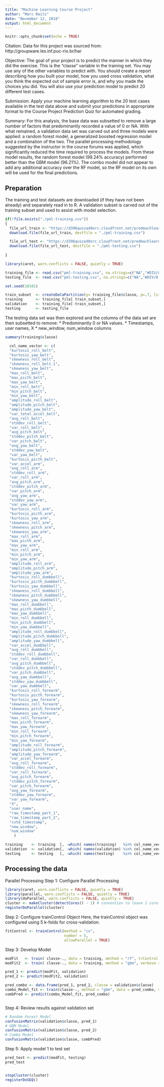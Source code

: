---
title: "Machine Learning Course Project"
author: "Marc Reitz"
date: "November 12, 2018"
output: html_document
---

```{r setup, include=FALSE}
knitr::opts_chunk$set(echo = TRUE)
```


Citation:   Data for this project was sourced from:  http://groupware.les.inf.puc-rio.br/har

Objective:  The goal of your project is to predict the manner in which they did the exercise. 
            This is the "classe" variable in the training set. You may use any of the other 
            variables to predict with. You should create a report describing how you built 
            your model, how you used cross validation, what you think the expected out of 
            sample error is, and why you made the choices you did. You will also use your 
            prediction model to predict 20 different test cases.

Submission: Apply your machine learning algorithm to the 20 test cases available in the test 
            data above and submit your predictions in appropriate format to the Course Project
            Prediction Quiz for automated grading.

Summary:    For this analysis, the base data was subsetted to remove a large number of factors that predominantly
            recorded a value of 0 or NA.  With what remained, a validation data set was carved out and three models
            were applied:  a random forest model, a generalized boosted regression model and a combination of the two.
            The parallel processing methodology suggested by the instructor in the course forums was applied, which
            significantly reduced the time required to process the models.  From these model results, the random forest 
            model (99.24% accuracy) performed better than the GBM model (96.21%).  The combo model did not appear to add any 
            additional accuracy over the RF model, so the RF model on its own will be used for the final predictions.

## Preparation

The training and test datasets are downloaded (if they have not been already) and separately read in to R.  A validation subset is carved out of the training subset and used to assist with model selection.


```{r preparation, echo=TRUE}
if(!file.exists("./pml-training.csv")) 
{
  file_url_train <- "https://d396qusza40orc.cloudfront.net/predmachlearn/pml-training.csv"
  download.file(file_url_train, destfile = "./pml-training.csv")

  file_url_test <- "https://d396qusza40orc.cloudfront.net/predmachlearn/pml-testing.csv"
  download.file(file_url_test, destfile = "./pml-testing.csv")
  
}

library(caret, warn.conflicts = FALSE, quietly = TRUE)

training_file <- read.csv("pml-training.csv", na.strings=c("NA","#DIV/0!",""))
testing_file  <- read.csv("pml-testing.csv", na.strings=c("NA","#DIV/0!","") )

set.seed(10101)

train_subset  <- createDataPartition(y= training_file$classe, p=.7, list = FALSE)
training      <- training_file[ train_subset,]
validation    <- training_file[-train_subset,]
testing       <- testing_file


```

The testing data set was then explored and the columns of the data set are then subsetted to remove:
* Predominantly 0 or NA values.
* Timestamps, user names, X
* new_window, num_window columns

```{r}
summary(training$classe)
```


```{r, echo= FALSE}

  col_name_vector <- c( 
  "kurtosis_roll_belt", 
  "kurtosis_yaw_belt", 
  "skewness_roll_belt", 
  "skewness_roll_belt.1",  
  "skewness_yaw_belt", 
  "max_roll_belt", 
  "max_picth_belt", 
  "max_yaw_belt", 
  "min_roll_belt",      
  "min_pitch_belt",    
  "min_yaw_belt",    
  "amplitude_roll_belt",  
  "amplitude_pitch_belt",  
  "amplitude_yaw_belt",  
  "var_total_accel_belt",  
  "avg_roll_belt",     
  "stddev_roll_belt",  
  "var_roll_belt",  
  "avg_pitch_belt",     
  "stddev_pitch_belt",  
  "var_pitch_belt",     
  "avg_yaw_belt",       
  "stddev_yaw_belt",     
  "var_yaw_belt", 
  "kurtosis_picth_belt",
  "var_accel_arm", 
  "avg_roll_arm",      
  "stddev_roll_arm",     
  "var_roll_arm",        
  "avg_pitch_arm",      
  "stddev_pitch_arm",  
  "var_pitch_arm",        
  "avg_yaw_arm",        
  "stddev_yaw_arm",      
  "var_yaw_arm",  
  "kurtosis_roll_arm",  
  "kurtosis_picth_arm", 
  "kurtosis_yaw_arm",  
  "skewness_roll_arm",  
  "skewness_pitch_arm",  
  "skewness_yaw_arm",   
  "max_roll_arm",      
  "max_picth_arm",        
  "max_yaw_arm",      
  "min_roll_arm",     
  "min_pitch_arm",       
  "min_yaw_arm",  
  "amplitude_roll_arm",  
  "amplitude_pitch_arm",  
  "amplitude_yaw_arm", 
  "kurtosis_roll_dumbbell",  
  "kurtosis_picth_dumbbell",  
  "kurtosis_yaw_dumbbell", 
  "skewness_roll_dumbbell",  
  "skewness_pitch_dumbbell",  
  "skewness_yaw_dumbbell",  
  "max_roll_dumbbell",  
  "max_picth_dumbbell",  
  "max_yaw_dumbbell",  
  "min_roll_dumbbell",  
  "min_pitch_dumbbell",  
  "min_yaw_dumbbell", 
  "amplitude_roll_dumbbell",  
  "amplitude_pitch_dumbbell", 
  "amplitude_yaw_dumbbell",  
  "var_accel_dumbbell",  
  "avg_roll_dumbbell", 
  "stddev_roll_dumbbell",  
  "var_roll_dumbbell", 
  "avg_pitch_dumbbell", 
  "stddev_pitch_dumbbell", 
  "var_pitch_dumbbell", 
  "avg_yaw_dumbbell", 
  "stddev_yaw_dumbbell",
  "var_yaw_dumbbell",
  "kurtosis_roll_forearm",
  "kurtosis_picth_forearm",
  "kurtosis_yaw_forearm", 
  "skewness_roll_forearm",  
  "skewness_pitch_forearm",  
  "skewness_yaw_forearm",  
  "max_roll_forearm",  
  "max_picth_forearm",  
  "max_yaw_forearm",   
  "min_roll_forearm",   
  "min_pitch_forearm",  
  "min_yaw_forearm", 
  "amplitude_roll_forearm", 
  "amplitude_pitch_forearm",  
  "amplitude_yaw_forearm", 
  "var_accel_forearm",  
  "avg_roll_forearm",    
  "stddev_roll_forearm",  
  "var_roll_forearm",    
  "avg_pitch_forearm",  
  "stddev_pitch_forearm", 
  "var_pitch_forearm",   
  "avg_yaw_forearm",    
  "stddev_yaw_forearm",  
  "var_yaw_forearm", 
  "X",
  "user_name",
  "raw_timestamp_part_1",
  "raw_timestamp_part_2",
  "cvtd_timestamp",
  "new_window",
  "num_window"
    )

```
```{r, echo=TRUE}

training    <- training  [, -which( names(training)   %in% col_name_vector )]
validation  <- validation[, -which( names(validation) %in% col_name_vector )]
testing     <- testing   [, -which( names(testing)    %in% col_name_vector )]


```

## Processing the data

Parallel Processing
Step 1:  Configure Parallel Processing
```{r }
library(caret, warn.conflicts = FALSE, quietly = TRUE)
library(parallel, warn.conflicts = FALSE, quietly = TRUE)
library(doParallel, warn.conflicts = FALSE, quietly = TRUE)
cluster <- makeCluster(detectCores() - 1) # convention to leave 1 core for OS
registerDoParallel(cluster)
```

Step 2: Configure trainControl Object
Here, the trainControl object was configured using 5 k-folds for cross-validation.

```{r trainControl}
fitControl <- trainControl(method = "cv",
                           number = 5,
                           allowParallel = TRUE)
```

Step 3: Develop Model

```{r model, echo = TRUE}
modFit   <- train( classe~., data = training, method = "rf", trControl = fitControl)
modFit2  <- train( classe~., data = training, method = "gbm", verbose = FALSE)

pred_1 <- predict(modFit, validation)
pred_2 <- predict(modFit2, validation)

pred_combo <- data.frame(pred_1, pred_2, classe = validation$classe)
combo_Model_fit <- train(classe~., method = "gbm", data = pred_combo, verbose = FALSE)
combPred <- predict(combo_Model_fit, pred_combo)



```

Step 4:  Review results against validation set

```{r Model_Validation_Results}

# Random Forest Model
confusionMatrix(validation$classe, pred_1)
# GBM Model
confusionMatrix(validation$classe, pred_2)
# Combo Model
confusionMatrix(validation$classe, combPred)

```

Step 5:  Apply model 1 to test set
```{r Model_Test_Set_Results}

pred_test <- predict(modFit, testing)
pred_test


stopCluster(cluster)
registerDoSEQ()

```







